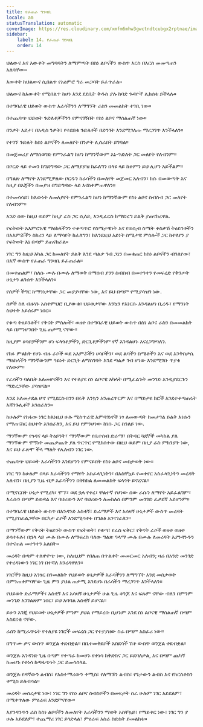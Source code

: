 ```yaml
---
title: የፈጠራ ግንዛቤ
locale: am
statusTranslation: automatic
coverImage: https://res.cloudinary.com/xmfm6mhw3gwctndtcubgx2rptnae/image/upload/v1741354419/small_cover_la_gran_rebelion_28716e29d2.webp
sidebar:
    label: 14. የፈጠራ ግንዛቤ
    order: 14
---
```

ህልውና እና እውቀት መግባባትን ለማምጣት በስነ ልቦናችን ውስጥ እርስ በእርስ መመጣጠን አለባቸው።

እውቀት ከህልውና ሲበልጥ የአዕምሮ ግራ መጋባት ይፈጥራል።

ህልውና ከእውቀት የሚበልጥ ከሆነ እንደ ደደቢት ቅዱስ ያሉ ከባድ ጉዳዮች ሊከሰቱ ይችላሉ።

በተግባራዊ ህይወት ውስጥ እራሳችንን ለማግኘት ራስን መመልከት ተገቢ ነው።

በተጨባጭ ህይወት ጉድለቶቻችንን የምናገኝበት የስነ ልቦና ማሰልጠኛ ነው።

በንቃት እይታ፣ በአዲስ ንቃት፣ የተደበቁ ጉድለቶች በድንገት እንደሚገለጡ ማረጋገጥ እንችላለን።

የተገኘ ጉድለት ከስነ ልቦናችን ለመለየት በንቃት ሊሰራበት ይገባል።

በመጀመሪያ ለማስወገድ የምንፈልግ ከሆነ ከማንኛውም እኔ-ጉድለት ጋር መለየት የለብንም።

በቦርድ ላይ ቆመን ከግድግዳው ጋር ለማያያዝ ከፈለግን በላዩ ላይ ከቆምን ይህ ሊሆን አይችልም።

በግልጽ ለማየት እንደሚቻለው ቦርዱን ከራሳችን በመለየት መጀመር አለብን፣ ከሱ በመውጣት እና ከዚያ በእጃችን በመያዝ በግድግዳው ላይ እናስቀምጠዋለን።

በተመሳሳይ፣ ከእውነት ለመለያየት የምንፈልግ ከሆነ ከማንኛውም የስነ ልቦና ስብስብ ጋር መለየት የለብንም።

አንድ ሰው ከዚህ ወይም ከዚያ ራስ ጋር ሲለይ, እንዲፈርስ ከማድረግ ይልቅ ያጠናክረዋል.

የፍትወት አእምሮአዊ ማዕከላችንን ተቆጣጥሮ የስሜታዊነት እና የወሲብ ስሜት ቀስቃሽ ትዕይንቶችን በአእምሯችን ስክሪን ላይ ለማሳየት ከፈለግን፣ ከእንደዚህ አይነት ስሜታዊ ምስሎች ጋር ከተለየን ያ የፍትወት እኔ በጣም ይጠናከራል።

ነገር ግን ከዚህ አካል ጋር ከመለየት ይልቅ እንደ ጣልቃ ገብ ጋኔን በመቁጠር ከስነ ልቦናችን ብንለየው፣ በእኛ ውስጥ የፈጠራ ግንዛቤ ይፈጠራል።

በመቀጠልም፣ ስለሱ ሙሉ በሙሉ ለማወቅ በማሰብ ያንን ስብስብ በመተንተን የመፍረድ የቅንጦት ሁኔታን ልንሰጥ እንችላለን።

የሰዎች ችግር ከማንነታቸው ጋር መያያዛቸው ነው, እና ይህ በጣም የሚያሳዝን ነው.

ሰዎች ስለ ብዙሃኑ አስተምህሮ ቢያውቁ፣ ህይወታቸው እንኳን የእነርሱ እንዳልሆነ ቢረዱ፣ የማንነት ስህተት አይሰሩም ነበር።

የቁጣ ትዕይንቶች፣ የቅናት ምስሎች፣ ወዘተ በተግባራዊ ህይወት ውስጥ በስነ ልቦና ራስን በመመልከት ላይ በምንሆንበት ጊዜ ጠቃሚ ናቸው።

ከዚያም ሀሳቦቻችንም ሆነ ፍላጎቶቻችን, ድርጊቶቻችንም የኛ እንዳልሆኑ እናረጋግጣለን.

የክፉ ምልክት የሆኑ ብዙ ራሶች ወደ አእምሯችን ሀሳቦችን፣ ወደ ልባችን ስሜቶችን እና ወደ እንቅስቃሴ ማዕከላችን ማንኛውንም ዓይነት ድርጊት ለማስገባት እንደ ጣልቃ ገብ ሆነው እንደሚገቡ ጥያቄ የለውም።

የራሳችን ባለቤት አለመሆናችን እና የተለያዩ ስነ ልቦናዊ አካላት በሚፈልጉት መንገድ እንዲያደርጉን ማድረጋቸው ያሳዝናል።

እንደ አለመታደል ሆኖ የሚደርስብንን በሩቅ እንኳን አንጠረጥርም እና በማይታዩ ክሮች እንደተቆጣጠሩት አሻንጉሊቶች እንሰራለን።

ከሁሉም የከፋው ነገር ከእነዚህ ሁሉ ሚስጥራዊ አምባገነኖች ነፃ ለመውጣት ከመታገል ይልቅ እነሱን የማጠናከር ስህተት እንሰራለን, እና ይህ የምንሆነው ከነሱ ጋር ስንለይ ነው.

ማንኛውም የጎዳና ላይ ትዕይንት፣ ማንኛውም የቤተሰብ ድራማ፣ በትዳር ጓደኞች መካከል ያለ ማንኛውም ሞኝነት መጨቃጨቅ ያለ ጥርጥር የሚከሰተው በዚህ ወይም በዚያ ራስ ምክንያት ነው, እና ይህ ፈጽሞ ችላ ማለት የሌለብን ነገር ነው.

ተጨባጭ ህይወት እራሳችንን እንደሆንን የምናይበት የስነ ልቦና መስታወት ነው።

ነገር ግን ከሁሉም በላይ እራሳችንን የማየት አስፈላጊነትን፣ በአስቸኳይ የመቀየር አስፈላጊነትን መረዳት አለብን፣ በዚያን ጊዜ ብቻ እራሳችንን በትክክል ለመመልከት ፍላጎት ይኖረናል።

በሚኖርበት ሁኔታ የሚረካ፣ ሞኙ፣ ወደ ኋላ የቀረ፣ ቸልተኛ የሆነው ሰው ራሱን ለማየት አይፈልግም፣ እራሱን በጣም ይወዳል እና ባህሪውን እና ባህሪውን ለመከለስ በምንም መንገድ ፈቃደኛ አይሆንም።

በተግባራዊ ህይወት ውስጥ በአንዳንድ አስቂኝ፣ ድራማዎች እና አሳዛኝ ሁኔታዎች ውስጥ መረዳት የሚያስፈልጋቸው በርካታ ራሶች እንደሚሳተፉ በግልፅ እንናገራለን።

በማንኛውም የቅናት ትዕይንት ውስጥ የፍትወት፣ የቁጣ፣ የራስ ፍቅር፣ የቅናት ራሶች ወዘተ ወዘተ ይሳተፋሉ፣ በኋላ ላይ ሙሉ በሙሉ ለማፍረስ ባለው ግልጽ ዓላማ ሙሉ በሙሉ ለመረዳት እያንዳንዱን በተናጠል መተንተን አለበት።

መረዳት በጣም ተለዋዋጭ ነው, ስለዚህም የበለጠ በጥልቀት መመርመር አለብን; ዛሬ በአንድ መንገድ የተረዳነውን ነገር ነገ በተሻለ እንረዳዋለን።

ነገሮችን ከዚህ አንፃር ስንመለከት የህይወት ሁኔታዎች እራሳችንን ለማግኘት እንደ መስታወት በምንጠቀምባቸው ጊዜ ምን ያህል ጠቃሚ እንደሆኑ በራሳችን ማረጋገጥ እንችላለን።

የህይወት ድራማዎች፣ አስቂኝ እና አሳዛኝ ሁኔታዎች ሁል ጊዜ ቆንጆ እና ፍጹም ናቸው ብለን በምንም መንገድ አንገልጽም ነበር፣ ይህ አባባል አስቂኝ ይሆናል።

ይሁን እንጂ የህይወት ሁኔታዎች ምንም ያህል የማይረቡ ቢሆኑም እንደ ስነ ልቦናዊ ማሰልጠኛ በጣም አስደናቂ ናቸው.

ራስን ከሚፈጥሩት የተለያዩ ነገሮች መፍረስ ጋር የተያያዘው ስራ በጣም አስፈሪ ነው።

በግጥሙ ቃና ውስጥ ወንጀል ተደብቋል። በቤተመቅደሶች አስደሳች ሽቶ ውስጥ ወንጀል ተደብቋል።

ወንጀሉ አንዳንድ ጊዜ በጣም የተጣራ ከመሆኑ የተነሳ ከቅድስና ጋር ይደባለቃል, እና በጣም ጨካኝ ከመሆኑ የተነሳ ከጣፋጭነት ጋር ይመሳሰላል.

ወንጀሉ የዳኛውን ልብስ፣ የአስተማሪውን ቀሚስ፣ የለማኙን ልብስ፣ የጌታውን ልብስ እና የክርስቶስን ቀሚስ ይለብሳል።

መረዳት መሰረታዊ ነው፣ ነገር ግን የስነ ልቦና ስብስቦችን በመፍታት ስራ ሁሉም ነገር አይደለም፣ በሚቀጥለው ምዕራፍ እንደምናየው።

እያንዳንዱን ራስ ከስነ ልቦናችን ለመለየት እራሳችንን ማወቅ አስቸኳይ፣ የማይቀር ነው፣ ነገር ግን ያ ሁሉ አይደለም፣ ተጨማሪ ነገር ይጎድላል፣ ምዕራፍ አስራ ስድስት ይመልከቱ።

